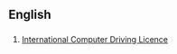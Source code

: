 ==English==
==={{initialism}}===
#[[w:International Computer Driving Licence|International Computer Driving Licence]]